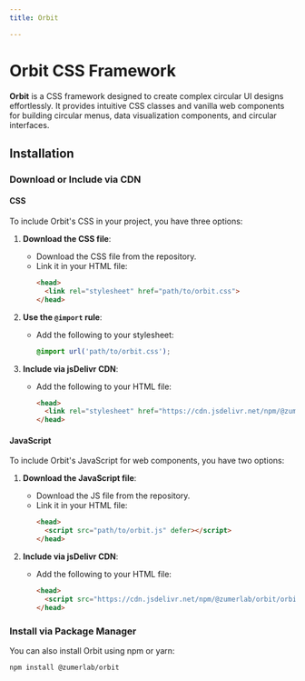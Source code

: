 ```yaml
---
title: Orbit

---
```



# Orbit CSS Framework

**Orbit** is a CSS framework designed to create complex circular UI designs effortlessly. It provides intuitive CSS classes and vanilla web components for building circular menus, data visualization components, and circular interfaces.

## Installation

### Download or Include via CDN

#### CSS
To include Orbit's CSS in your project, you have three options:

1. **Download the CSS file**:
   - Download the CSS file from the repository.
   - Link it in your HTML file:
     ```html
     <head>
       <link rel="stylesheet" href="path/to/orbit.css">
     </head>
     ```

2. **Use the `@import` rule**:
   - Add the following to your stylesheet:
     ```css
     @import url('path/to/orbit.css');
     ```

3. **Include via jsDelivr CDN**:
   - Add the following to your HTML file:
     ```html
     <head>
       <link rel="stylesheet" href="https://cdn.jsdelivr.net/npm/@zumerlab/orbit/orbit.css">
     </head>
     ```

#### JavaScript
To include Orbit's JavaScript for web components, you have two options:

1. **Download the JavaScript file**:
   - Download the JS file from the repository.
   - Link it in your HTML file:
     ```html
     <head>
       <script src="path/to/orbit.js" defer></script>
     </head>
     ```

2. **Include via jsDelivr CDN**:
   - Add the following to your HTML file:
     ```html
     <head>
       <script src="https://cdn.jsdelivr.net/npm/@zumerlab/orbit/orbit.js" defer></script>
     </head>
     ```

### Install via Package Manager
You can also install Orbit using npm or yarn:

```sh
npm install @zumerlab/orbit
```

